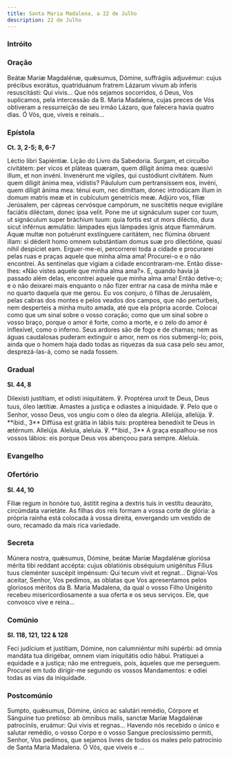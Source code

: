 ```yaml
---
title: Santa Maria Madalena, a 22 de Julho
description: 22 de Julho
---
```


### Intróito


<LinkCard
  href="/missal/comum/18virgensmartires2#intróito"
  title="Virgens Mártires - Missa Me exspectavérunt"
/>

### Oração

<div class="side-by-side not-content">
  <span>
    Beátæ Maríæ Magdalénæ, quǽsumus, Dómine, suffrágiis adjuvémur: cujus précibus exorátus,
    quatriduánum fratrem Lázarum vivum ab ínferis resuscitásti: Qui vivis...
  </span>
  <span>
    Que nós sejamos socorridos, ó Deus, Vos suplicamos, pela intercessão da B. Maria Madalena, cujas
    preces de Vós obtiveram a ressurreição de seu irmão Lázaro, que falecera havia quatro dias. Ó
    Vós, que, viveis e reinais...
  </span>
</div>

### Epístola

**Ct. 3, 2-5; 8, 6-7**

<div class="side-by-side not-content">
  <span>Léctio libri Sapiéntiæ.</span>
  <span>Lição do Livro da Sabedoria.</span>
  <span>
    Surgam, et circuíbo civitátem: per vicos et pláteas quæram, quem díligit ánima mea: quæsívi
    illum, et non invéni. Invenérunt me vígiles, qui custódiunt civitátem. Num quem díligit ánima
    mea, vidístis? Páululum cum pertransíssem eos, invéni, quem díligit ánima mea: ténui eum, nec
    dimíttam, donec introdúcam illum in domum matris meæ et in cubículum genetrícis meæ. Adjúro vos,
    fíliæ Jerúsalem, per cápreas cervósque campórum, ne suscitétis neque evigiláre faciátis
    diléctam, donec ipsa velit. Pone me ut signáculum super cor tuum, ut signáculum super bráchium
    tuum: quia fortis est ut mors diléctio, dura sicut inférnus æmulátio: lámpades ejus lámpades
    ignis atque flammárum. Aquæ multæ non potuérunt exstínguere caritátem, nec flúmina óbruent
    illam: si déderit homo omnem substántiam domus suæ pro dilectióne, quasi nihil despíciet eam.
  </span>
  <span>
    Erguer-me-ei, percorrerei toda a cidade e procurarei pelas ruas e praças aquele que minha alma
    ama! Procurei-o e o não encontrei. As sentinelas que vigiam a cidade encontraram-me. Então
    disse-lhes: «Não vistes aquele que minha alma ama?». E, quando havia já passado além delas,
    encontrei aquele que minha alma ama! Então detive-o; e o não deixarei mais enquanto o não fizer
    entrar na casa de minha mãe e no quarto daquela que me gerou. Eu vos conjuro, ó filhas de
    Jerusalém, pelas cabras dos montes e pelos veados dos campos, que não perturbeis, nem desperteis
    a minha muito amada, até que ela própria acorde. Colocai como que um sinal sobre o vosso
    coração; como que um sinal sobre o vosso braço, porque o amor é forte, como a morte, e o zelo do
    amor é inflexível, como o inferno. Seus ardores são de fogo e de chamas; nem as águas caudalosas
    puderam extinguir o amor, nem os rios submergi-lo; pois, ainda que o homem haja dado todas as
    riquezas da sua casa pelo seu amor, desprezá-las-á, como se nada fossem.
  </span>
</div>

### Gradual

**Sl. 44, 8**

<div class="side-by-side not-content">
  <span>
    Dilexísti justítiam, et odísti iniquitátem. ℣. Proptérea unxit te Deus, Deus tuus, óleo lætítiæ.
  </span>
  <span>
    Amastes a justiça e odiastes a iniquidade. ℣. Pelo que o Senhor, vosso Deus, vos ungiu com o
    óleo da alegria.
  </span>
  <span>
    Allelúja, allelúja. ℣. **ibid., 3** Diffúsa est grátia in lábiis tuis: proptérea benedíxit te
    Deus in ætérnum. Allelúja.
  </span>
  <span>
    Aleluia, aleluia. ℣. **ibid., 3** A graça espalhou-se nos vossos lábios: eis porque Deus vos
    abençoou para sempre. Aleluia.
  </span>
</div>

### Evangelho

<LinkCard
  href="/missal/quaresma/paixaoquinta#evangelho"
  title="Quinta-feira da Semana da Paixão - Estação em Santo Apolinário"
/>

### Ofertório

**Sl. 44, 10**

<div class="side-by-side not-content">
  <span>
    Fíliæ regum in honóre tuo, ástitit regína a dextris tuis in vestítu deauráto, circúmdata
    varietáte.
  </span>
  <span>
    As filhas dos reis formam a vossa corte de glória: a própria rainha está colocada à vossa
    direita, envergando um vestido de ouro, recamado da mais rica variedade.
  </span>
</div>

### Secreta

<div class="side-by-side not-content">
  <span>
    Múnera nostra, quǽsumus, Dómine, beátæ Maríæ Magdalénæ gloriósa mérita tibi reddant accépta:
    cujus oblatiónis obséquium unigénitus Fílius tuus cleménter suscépit impénsum: Qui tecum vivit
    et regnat...
  </span>
  <span>
    Dignai-Vos aceitar, Senhor, Vos pedimos, as oblatas que Vos apresentamos pelos gloriosos méritos
    da B. Maria Madalena, da qual o vosso Filho Unigénito recebeu misericordiosamente a sua oferta e
    os seus serviços. Ele, que convosco vive e reina...
  </span>
</div>

### Comúnio

**Sl. 118, 121, 122 & 128**

<div class="side-by-side not-content">
  <span>
    Feci judícium et justítiam, Dómine, non calumniéntur mihi supérbi: ad ómnia mandáta tua
    dirigébar, omnem viam iniquitátis odio hábui.
  </span>
  <span>
    Pratiquei a equidade e a justiça; não me entregueis, pois, àqueles que me perseguem. Procurei em
    tudo dirigir-me segundo os vossos Mandamentos: e odiei todas as vias da iniquidade.
  </span>
</div>

### Postcomúnio

<div class="side-by-side not-content">
  <span>
    Sumpto, quǽsumus, Dómine, único ac salutári remédio, Córpore et Sánguine tuo pretióso: ab
    ómnibus malis, sanctæ Maríæ Magdalénæ patrocíniis, eruámur: Qui vivis et regnas...
  </span>
  <span>
    Havendo nós recebido o único e salutar remédio, o vosso Corpo e o vosso Sangue preciosíssimo
    permiti, Senhor, Vos pedimos, que sejamos livres de todos os males pelo patrocínio de Santa
    Maria Madalena. Ó Vós, que viveis e ...
  </span>
</div>
